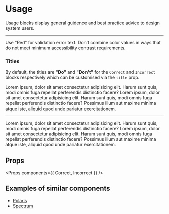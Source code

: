 
<Meta title="Primitives/Usage blocks" />

# Usage

Usage blocks display general guidence and best practice advice to design system users.

---

<Preview>
  <Story name="default">
    <Usage>
      <Correct>Use "Red" for validation error text.</Correct>
      <Incorrect>
        Don’t combine color values in ways that do not meet minimum
        accessibility contrast requirements.
      </Incorrect>
    </Usage>
  </Story>
</Preview>

### Titles

By default, the titles are **"Do"** and **"Don't"** for the `Correct` and `Incorrect` blocks respectively which can be customised via the `title` prop.

<Preview>
  <Story name="customTitles">
    <Usage>
      <Correct title="Right">
        Lorem ipsum, dolor sit amet consectetur adipisicing elit. Harum sunt
        quis, modi omnis fuga repellat perferendis distinctio facere?
      </Correct>
      <Incorrect title="Wrong">
        Lorem ipsum, dolor sit amet consectetur adipisicing elit. Harum sunt
        quis, modi omnis fuga repellat perferendis distinctio facere? Possimus
        illum aut maxime minima atque iste, aliquid quod unde pariatur
        exercitationem.
      </Incorrect>
    </Usage>
  </Story>
</Preview>

---

<Preview>
  <Story name="customTitlesEmoji">
    <Usage>
      <Correct title="🙂">
        Lorem ipsum, dolor sit amet consectetur adipisicing elit. Harum sunt
        quis, modi omnis fuga repellat perferendis distinctio facere?
      </Correct>
      <Incorrect title="🙁">
        Lorem ipsum, dolor sit amet consectetur adipisicing elit. Harum sunt
        quis, modi omnis fuga repellat perferendis distinctio facere? Possimus
        illum aut maxime minima atque iste, aliquid quod unde pariatur
        exercitationem.
      </Incorrect>
    </Usage>
  </Story>
</Preview>

## Props

<Props components={{ Correct, Incorrect }} />

## Examples of similar components

- [Polaris](https://polaris.shopify.com/design/colors#color-combinations)
- [Spectrum](https://spectrum.adobe.com/page/action-button/#Usage-guidelines/)
